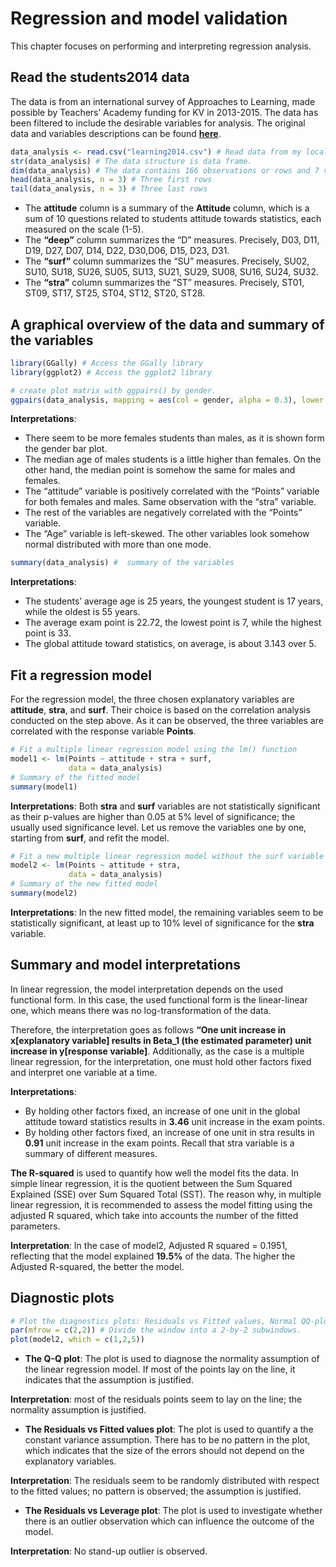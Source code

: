 # Regression and model validation
This chapter focuses on performing and interpreting regression analysis.

## Read the students2014 data 
The data is from an international survey of Approaches to Learning, 
made possible by Teachers' Academy funding for KV in 2013-2015.
The data has been filtered to include the desirable variables for
analysis. The original data and variables descriptions can be found 
**[here](https://www.mv.helsinki.fi/home/kvehkala/JYTmooc/JYTOPKYS3-meta.txt)**.


```r
data_analysis <- read.csv("learning2014.csv") # Read data from my local folder
str(data_analysis) # The data structure is data frame.
dim(data_analysis) # The data contains 166 observations or rows and 7 variables or columns.
head(data_analysis, n = 3) # Three first rows
tail(data_analysis, n = 3) # Three last rows
```

* The **attitude** column is a summary of the **Attitude** column, which is a sum of 10 questions related to students attitude towards statistics, each measured on the scale (1-5).
* The **"deep"** column summarizes the "D" measures. Precisely, D03, D11, D19, D27, D07, D14, D22, D30,D06,  D15, D23, D31. 
* The **"surf"** column summarizes the "SU" measures. Precisely, SU02, SU10, SU18, SU26, SU05, SU13, SU21, SU29, SU08, SU16, SU24, SU32.
* The **"stra"** column summarizes the "ST" measures. Precisely, ST01, ST09, ST17, ST25, ST04, ST12, ST20, ST28.



## A graphical overview of the data and summary of the variables 

```r
library(GGally) # Access the GGally library
library(ggplot2) # Access the ggplot2 library
```

```r
# create plot matrix with ggpairs() by gender.
ggpairs(data_analysis, mapping = aes(col = gender, alpha = 0.3), lower = list(combo = wrap("facethist", bins = 20)))    
```

**Interpretations**: 

* There seem to be more females students than males, as it is shown form the gender bar plot.
* The median age of males students is a little higher than females. On the other hand, the median point is somehow the same for males and females.
* The "attitude" variable is positively correlated with the "Points" variable for both females and males. Same observation with the "stra" variable. 
* The rest of the variables are negatively correlated with the "Points" variable. 
* The "Age" variable is left-skewed. The other variables look somehow normal distributed with more than one mode. 

```r
summary(data_analysis) #  summary of the variables
```

**Interpretations**: 

* The students' average age is 25 years, the youngest student is 17 years, while the oldest is 55 years. 
* The average exam point is 22.72, the lowest point is 7, while the highest point is 33. 
* The global attitude toward statistics, on average, is about 3.143 over 5.


## Fit a regression model
For the regression model, the three chosen explanatory variables are **attitude**, **stra**, and **surf**. Their choice is based on the correlation analysis conducted on the step above. As it can be observed, the three variables are correlated with the response variable **Points**. 

```r
# Fit a multiple linear regression model using the lm() function
model1 <- lm(Points ~ attitude + stra + surf,
             data = data_analysis)
# Summary of the fitted model
summary(model1)
```

**Interpretations**: Both **stra** and **surf** variables are not statistically significant as their p-values are higher than 0.05 at 5% level of significance; the usually used significance level. Let us remove the variables one by one, starting from **surf**, and refit the model.

```r
# Fit a new multiple linear regression model without the surf variable
model2 <- lm(Points ~ attitude + stra,
             data = data_analysis)
# Summary of the new fitted model
summary(model2)
```

**Interpretations**: In the new fitted model, the remaining variables seem to be statistically significant, at least up to 10% level of significance for the **stra** variable.


## Summary and model interpretations

In linear regression, the model interpretation depends on the used functional form. In this case, the used functional form is the linear-linear one, which means there was no log-transformation of the data.

Therefore, the interpretation goes as follows **"One unit increase in x[explanatory variable] results in Beta_1 (the estimated parameter) unit increase in y[response variable]**. Additionally, as the case is a multiple linear regression, for the interpretation, one must hold other factors fixed and interpret one variable at a time.

**Interpretations**:

* By holding other factors fixed, an increase of one unit in the global attitude toward statistics results in **3.46** unit increase in the exam points.
* By holding other factors fixed, an increase of one unit in stra results in **0.91** unit increase in the exam points. Recall that stra variable is a summary of different measures.  


**The R-squared** is used to quantify how well the model fits the data. In simple linear regression, it is the quotient between the Sum Squared Explained (SSE) over Sum Squared Total (SST). The reason why, in multiple linear regression, it is recommended to assess the model fitting using the adjusted R squared, which take into accounts the number of the fitted parameters.

**Interpretation**: In the case of model2, Adjusted R squared = 0.1951, reflecting that the model explained **19.5%** of the data. The higher the Adjusted R-squared, the better the model.


## Diagnostic plots

```r
# Plot the diagnostics plots: Residuals vs Fitted values, Normal QQ-plot and Residuals vs Leverage
par(mfrow = c(2,2)) # Divide the window into a 2-by-2 subwindows. 
plot(model2, which = c(1,2,5))
```

* **The Q-Q plot**: The plot is used to diagnose the normality assumption of the linear regression model. If most of the points lay on the line, it indicates that the assumption is justified.

**Interpretation**: most of the residuals points seem to lay on the line; the normality assumption is justified.

* **The Residuals vs Fitted values plot**: The plot is used to quantify a the constant variance assumption. There has to be no pattern in the plot, which indicates that the size of the errors should not depend on the explanatory variables.

**Interpretation**: The residuals seem to be randomly distributed with respect to the fitted values; no pattern is observed; the assumption is justified.

* **The Residuals vs Leverage plot**: The plot is used to investigate whether there is an outlier observation which can influence the outcome of the model.

**Interpretation**: No stand-up outlier is observed.







